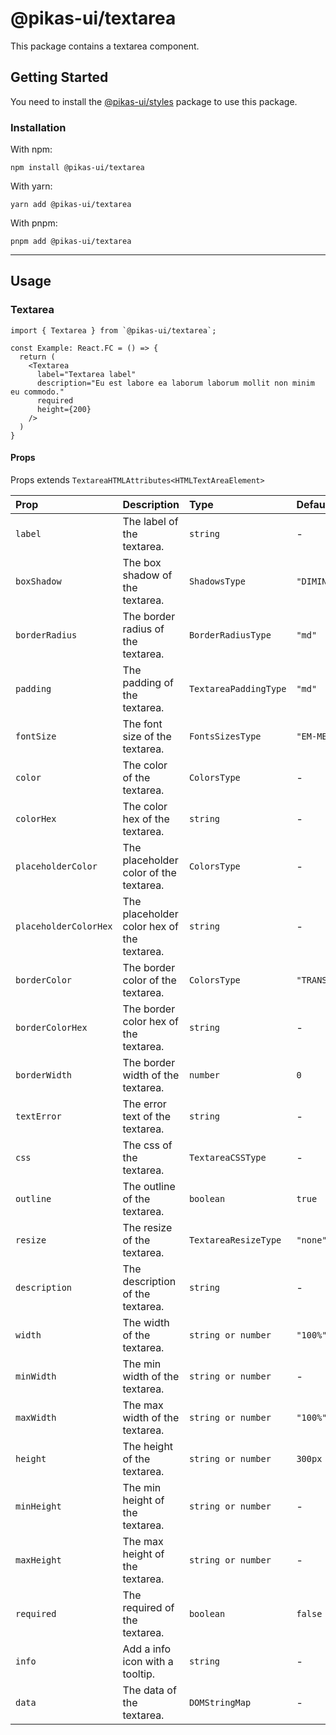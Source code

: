 

<NextSeo title="Textarea" />

# @pikas-ui/textarea

This package contains a textarea component.

## Getting Started

You need to install the <a href={stylesLink}>@pikas-ui/styles</a> package to use this package.

### Installation

With npm:

```
npm install @pikas-ui/textarea
```

With yarn:

```
yarn add @pikas-ui/textarea
```

With pnpm:

```
pnpm add @pikas-ui/textarea
```

---

## Usage

### Textarea

<TextareaExample />

```tsx
import { Textarea } from `@pikas-ui/textarea`;

const Example: React.FC = () => {
  return (
    <Textarea
      label="Textarea label"
      description="Eu est labore ea laborum laborum mollit non minim eu commodo."
      required
      height={200}
    />
  )
}
```

#### Props

Props extends `TextareaHTMLAttributes<HTMLTextAreaElement>`

| Prop                  | Description                                | Type                  | Default          |
| :-------------------- | :----------------------------------------- | :-------------------- | :--------------- |
| `label`               | The label of the textarea.                 | `string`              | -                |
| `boxShadow`           | The box shadow of the textarea.            | `ShadowsType`         | `"DIMINUTION_1"` |
| `borderRadius`        | The border radius of the textarea.         | `BorderRadiusType`    | `"md"`           |
| `padding`             | The padding of the textarea.               | `TextareaPaddingType` | `"md"`           |
| `fontSize`            | The font size of the textarea.             | `FontsSizesType`      | `"EM-MEDIUM"`    |
| `color`               | The color of the textarea.                 | `ColorsType`          | -                |
| `colorHex`            | The color hex of the textarea.             | `string`              | -                |
| `placeholderColor`    | The placeholder color of the textarea.     | `ColorsType`          | -                |
| `placeholderColorHex` | The placeholder color hex of the textarea. | `string`              | -                |
| `borderColor`         | The border color of the textarea.          | `ColorsType`          | `"TRANSPARENT"`  |
| `borderColorHex`      | The border color hex of the textarea.      | `string`              | -                |
| `borderWidth`         | The border width of the textarea.          | `number`              | `0`              |
| `textError`           | The error text of the textarea.            | `string`              | -                |
| `css`                 | The css of the textarea.                   | `TextareaCSSType`     | -                |
| `outline`             | The outline of the textarea.               | `boolean`             | `true`           |
| `resize`              | The resize of the textarea.                | `TextareaResizeType`  | `"none"`         |
| `description`         | The description of the textarea.           | `string`              | -                |
| `width`               | The width of the textarea.                 | `string or number`    | `"100%"`         |
| `minWidth`            | The min width of the textarea.             | `string or number`    | -                |
| `maxWidth`            | The max width of the textarea.             | `string or number`    | `"100%"`         |
| `height`              | The height of the textarea.                | `string or number`    | `300px`          |
| `minHeight`           | The min height of the textarea.            | `string or number`    | -                |
| `maxHeight`           | The max height of the textarea.            | `string or number`    | -                |
| `required`            | The required of the textarea.              | `boolean`             | `false`          |
| `info`                | Add a info icon with a tooltip.            | `string`              | -                |
| `data`                | The data of the textarea.                  | `DOMStringMap`        | -                |
